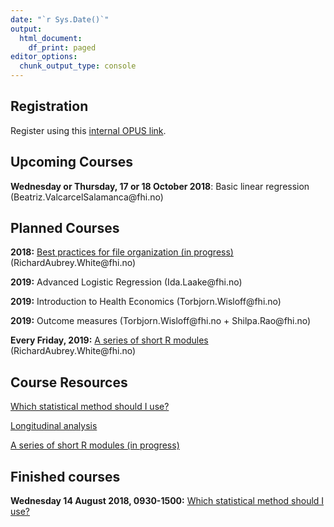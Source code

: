 ```yaml
---
date: "`r Sys.Date()`"
output:
  html_document:
    df_print: paged
editor_options: 
  chunk_output_type: console
---
```


## Registration

Register using this [internal OPUS link](http://samarbeid.fhi.no/sites/1294/_layouts/15/WopiFrame.aspx?sourcedoc={91898DA5-F6FA-4578-8C57-7F516DCF032A}&file=Kurs.xlsx&action=default).

## Upcoming Courses

**Wednesday or Thursday, 17 or 18 October 2018**: Basic linear regression (Beatriz.ValcarcelSalamanca@fhi.no)

## Planned Courses

**2018:** [Best practices for file organization (in progress)](/best_practices_files/index.html) (RichardAubrey.White@fhi.no)

**2019:** Advanced Logistic Regression (Ida.Laake@fhi.no)

**2019:** Introduction to Health Economics (Torbjorn.Wisloff@fhi.no)

**2019:** Outcome measures (Torbjorn.Wisloff@fhi.no + Shilpa.Rao@fhi.no)

**Every Friday, 2019:** [A series of short R modules](/short_r_modules/index.html) (RichardAubrey.White@fhi.no)

## Course Resources

[Which statistical method should I use?](/which_stats_method/index.html)

[Longitudinal analysis](/longitudinal_analysis/index.html)

[A series of short R modules (in progress)](/short_r_modules/index.html)

## Finished courses

**Wednesday 14 August 2018, 0930-1500:** [Which statistical method should I use?](/which_stats_method/index.html)
